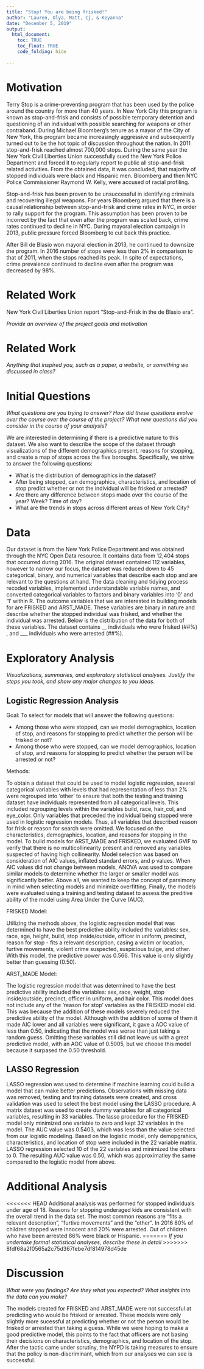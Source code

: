 ```yaml
---
title: "Stop! You are being frisked!"
author: "Lauren, Olya, Matt, Cj, & Keyanna"
date: "December 5, 2019"
output:
  html_document:
    toc: TRUE
    toc_float: TRUE
    code_folding: hide
      
---
```






# Motivation

Terry Stop is a crime-preventing program that has been used by the police around the country for more than 40 years. In New York City this program is known as stop-and-frisk and consists of possible temporary detention and questioning of an individual with possible searching for weapons or other contraband. During Michael Bloomberg’s tenure as a mayor of the City of New York, this program became increasingly aggressive and subsequently turned out to be the hot topic of discussion throughout the nation. In 2011 stop-and-frisk reached almost 700,000 stops. During the same year the New York Civil Liberties Union successfully sued the New York Police Department and forced it to regularly report to public all stop-and-frisk related activities. From the obtained data, it was concluded, that majority of stopped individuals were black and Hispanic men. Bloomberg and then NYC Police Commissioner Raymond W. Kelly, were accused of racial profiling. 

Stop-and-frisk has been proven to be unsuccessful in identifying criminals and recovering illegal weapons. For years Bloomberg argued that there is a causal relationship between stop-and-frisk and crime rates in NYC, in order to rally support for the program. This assumption has been proven to be incorrect by the fact that even after the program was scaled back, crime rates continued to decline in NYC. 
During mayoral election campaign in 2013, public pressure forced Bloomberg to cut back this  practice. 

After Bill de Blasio won mayoral election in 2013, he continued to downsize the program. In 2016 number of stops were less than 2% in comparison to that of 2011, when the stops reached its peak. In spite of expectations, crime prevalence continued to decline even after the program was decreased by 98%.  



# Related Work
New York Civil Liberties Union report “Stop-and-Frisk in the de Blasio era”.

*Provide an overview of the project goals and motivation*


# Related Work
*Anything that inspired you, such as a paper, a website, or something we discussed in class?*


# Initial Questions
*What questions are you trying to answer? How did these questions evolve over the course over the course of the project? What new questions did you consider in the course of your analysis?*

We are interested in determining if there is a predictive nature to this dataset. We also want to describe the scope of the dataset through visualizations of the different demographics present, reasons for stopping, and create a map of stops across the five boroughs. Specifically, we strive to answer the following questions:


* What is the distribution of demographics in the dataset? 
* After being stopped, can demographics, characteristics, and location of stop predict whether or not the individual will be frisked or arrested? 
* Are there any difference between stops made over the course of the year? Week? Time of day? 
* What are the trends in stops across different areas of New York City? 

# Data
Our dataset is from the New York Police Department and was obtained through the NYC Open Data resource. It contains data from 12,404 stops that occurred during 2016. The original dataset contained 112 variables, however to narrow our focus, the dataset was reduced down to 45 categorical, binary, and numerical variables that describe each stop and are relevant to the questions at hand. The data cleaning and tidying process recoded variables, implemented understandable variable names, and converted categorical variables to factors and binary variables into ‘0’ and ‘1’ within R. The outcome variables that we are interested in building models for are FRISKED and ARST_MADE. These variables are binary in nature and describe whether the stopped individual was frisked, and whether the individual was arrested. Below is the distribution of the data for both of these variables. The dataset contains __ individuals who were frisked (##%) , and ___ individuals who were arrested (##%).  


# Exploratory Analysis
*Visualizations, summaries, and exploratory statistical analyses. Justify the steps you took, and show any major changes to you ideas.*

## Logistic Regression Analysis

Goal: To select for models that will answer the following questions:

 * Among those who were stopped, can we model demographics, location of stop, and reasons for stopping to predict whether the person will be frisked or not?
 * Among those who were stopped, can we model demographics, location of stop, and reasons for stopping to predict whether the person will be arrested or not? 

Methods: 

To obtain a dataset that could be used to model logistic regression, several categorical variables with levels that had representation of less than 2% were regrouped into 'other' to ensure that both the testing and training dataset have individuals represented from all categorical levels. This included regrouping levels within the variables build, race, hair_col, and eye_color. Only variables that preceded the individual being stopped were used in logistic regression models. Thus, all variables that described reason for frisk or reason for search were omitted. We focused on the characteristics, demographics, location, and reasons for stopping in the model. To build models for ARST_MADE and FRISKED, we evaluated GVIF to verify that there is no multicollinearity present and removed any variables suspected of having high collinearity. Model selection was based on consideration of AIC values, inflated standard errors, and p values. When AIC values did not change between models, ANOVA was used to compare similar models to determine whether the larger or smaller model was significantly better. Above all, we wanted to keep the concept of parsimony in mind when selecting models and minimize overfitting. Finally, the models were evaluated using a training and testing dataset to assess the preditive ability of the model using Area Under the Curve (AUC). 

FRISKED Model: 

Utilizing the methods above, the logistic regression model that was determined to have the best predictive ability included the variables: sex, race, age, height, build, stop inside/outside, officer in uniform, precinct, reason for stop - fits a relevant description, casing a victim or location, furtive movements, violent crime suspected, suspicious bulge, and other. With this model, the predictive power was 0.566. This value is only slightly better than guessing (0.50).

ARST_MADE Model: 

The logistic regression model that was determined to have the best predictive ability included the variables: sex, race, weight, stop inside/outside, precinct, officer in uniform, and hair color. This model does not include any of the 'reason for stop' variables as the FRISKED model did. This was because the addition of these models severely reduced the predictive ability of the model. Although with the addition of some of them it made AIC lower and all variables were significant, it gave a AOC value of less than 0.50, indicating that the model was worse than just taking a random guess. Omitting these variables still did not leave us with a great predictive model, with an AOC value of 0.5005, but we choose this model because it surpased the 0.50 threshold.

## LASSO Regression

LASSO regression was used to determine if machine learning could build a model that can make better predictions. Observations with missing data was removed, testing and training datasets were created, and cross validation was used to select the best model using the LASSO procedure. A matrix dataset was used to create dummy variables for all categorical variables, resulting in 33 variables. The lasso procedure for the FRISKED model only minimized one variable to zero and kept 32 variables in the model. The AUC value was 0.5403, which was less than the value selected from our logistic modeling. 
Based on the logistic model, only demopgrahics, characteristics, and location of stop were included in the 22 variable matrix. LASSO regression selected 10 of the 22 variables and minimized the others to 0. The resulting AUC value was 0.50, which was approximatley the same compared to the logistic model from above. 

# Additional Analysis
<<<<<<< HEAD
Additional analysis was performed for stopped individuals under age of 18. Reasons for stopping underaged kids are consistent with the overall trend in the data set. The most common reasons are "fits a relevant description", "furtive movements" and the "other". In 2016 80% of children stopped were innocent and 20% were arrested. Out of children who have been arrested 86% were black or Hispanic. 
=======
*If you undertake formal statistical analyses, describe these in detail*
>>>>>>> 8fdf68a2f0565a2c75d367febe7df814978d45de

# Discussion
*What were you findings? Are they what you expected? What insights into the data can you make?*

The models created for FRISKED and ARST_MADE were not successful at predicting who would be frisked or arrested. These models were only slightly more sucessful at predicting whether or not the person would be frisked or arrested than taking a guess. While we were hoping to make a good predictive model, this points to the fact that officers are not basing their decisions on characteristics, demographics, and location of the stop. After the tactic came under scrutiny, the NYPD is taking measures to ensure that the policy is non-discriminant, which from our analyses we can see is successful. 



  


